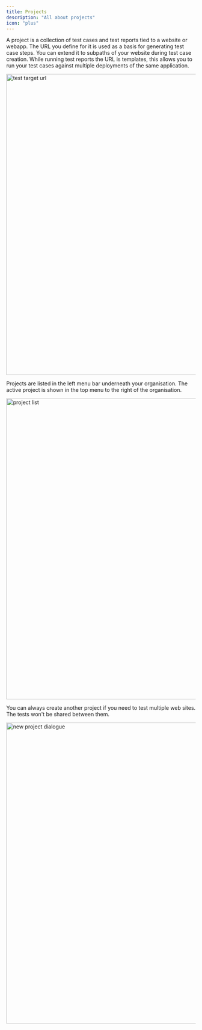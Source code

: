 ```yaml
---
title: Projects
description: "All about projects"
icon: "plus"
---
```


A project is a collection of test cases and test reports tied to a website or webapp. The URL you define for it is used as a basis for generating test case steps. You can extend it to subpaths of your website during test case creation. While running test reports the URL is templates, this allows you to run your test cases against multiple deployments of the same application.

<Frame caption="test target url, screenshot 03/2024">
  <img src="images/project-test-target.png" alt="test target url" width="800" />
</Frame>

Projects are listed in the left menu bar underneath your organisation. The active project is shown in the top menu to the right
of the organisation.

<Frame caption="project list, screenshot 03/2024">
  <img src="images/project-list.png" alt="project list" width="800" />
</Frame>

You can always create another project if you need to test multiple web sites. The tests won't be shared between them.

<Frame caption="new project dialogue, screenshot 03/2024">
  <img
    src="images/project-new-dialogue.png"
    alt="new project dialogue"
    width="800"
  />
</Frame>
